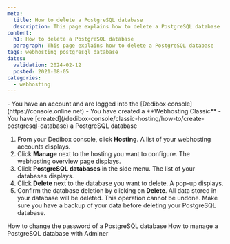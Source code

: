 ```yaml
---
meta:
  title: How to delete a PostgreSQL database
  description: This page explains how to delete a PostgreSQL database
content:
  h1: How to delete a PostgreSQL database
  paragraph: This page explains how to delete a PostgreSQL database
tags: webhosting postgresql database
dates:
  validation: 2024-02-12
  posted: 2021-08-05
categories:
  - webhosting
---
```


<Macro id="webhosting-online" />

<Message type="requirement">
  - You have an account and are logged into the [Dedibox console](https://console.online.net)
  - You have created a **Webhosting Classic**
  - You have [created](/dedibox-console/classic-hosting/how-to/create-postgresql-database) a PostgreSQL database
</Message>

1. From your Dedibox console, click **Hosting**. A list of your webhosting accounts displays.
2. Click **Manage** next to the hosting you want to configure. The webhosting overview page displays.
3. Click **PostgreSQL databases** in the side menu. The list of your databases displays.
4. Click **Delete** next to the database you want to delete. A pop-up displays.
5. Confirm the database deletion by clicking on **Delete**. 
    <Message type="important">
      All data stored in your database will be deleted. This operation cannot be undone. Make sure you have a backup of your data before deleting your PostgreSQL database.
    </Message>


<Navigation title="See also">
  <PreviousButton to="/dedibox-console/classic-hosting/how-to/change-password-postgresql-database/">How to change the password of a PostgreSQL database</PreviousButton>
  <NextButton to="/dedibox-console/classic-hosting/how-to/manage-postgresql-database-adminer/">How to manage a PostgreSQL database with Adminer</NextButton>
</Navigation> 